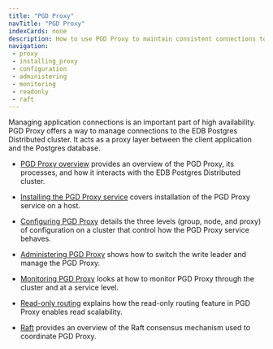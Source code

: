 ```yaml
---
title: "PGD Proxy"
navTitle: "PGD Proxy"
indexCards: none
description: How to use PGD Proxy to maintain consistent connections to the PGD cluster.
navigation:
 - proxy
 - installing_proxy
 - configuration
 - administering
 - monitoring
 - readonly
 - raft
---
```


Managing application connections is an important part of high availability. PGD Proxy offers a way to manage connections to the EDB Postgres Distributed cluster. It acts as a proxy layer between the client application and the Postgres database.

* [PGD Proxy overview](/pgd/5.7/routing/proxy) provides an overview of the PGD Proxy, its processes, and how it interacts with the EDB Postgres Distributed cluster.

* [Installing the PGD Proxy service](/pgd/5.7/routing/installing_proxy) covers installation of the PGD Proxy service on a host.

* [Configuring PGD Proxy](/pgd/5.7/routing/configuration) details the three levels (group, node, and proxy) of configuration on a cluster that control how the PGD Proxy service behaves.

* [Administering PGD Proxy](/pgd/5.7/routing/administering) shows how to switch the write leader and manage the PGD Proxy.

* [Monitoring PGD Proxy](/pgd/5.7/routing/monitoring) looks at how to monitor PGD Proxy through the cluster and at a service level.

* [Read-only routing](/pgd/5.7/routing/readonly) explains how the read-only routing feature in PGD Proxy enables read scalability.

* [Raft](/pgd/5.7/routing/raft) provides an overview of the Raft consensus mechanism used to coordinate PGD Proxy.

